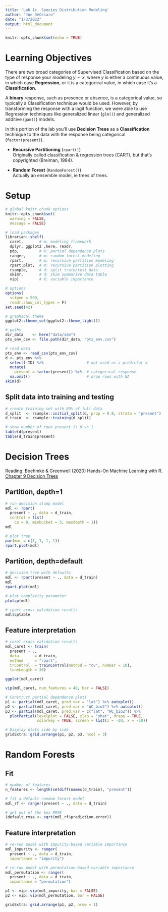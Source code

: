 ```yaml
---
title: 'Lab 1c. Species Distribution Modeling'
author: "Joe DeCesaro"
date: "1/3/2022"
output: html_document
---
```


```r
knitr::opts_chunk$set(echo = TRUE)
```

# Learning Objectives {.unnumbered}

There are two broad categories of Supervised Classification based on the type of response your modeling $y \sim x$, where $y$ is either a continuous value, in which case **Regression**, or it is a categorical value, in which case it's a **Classification**.

A **binary** response, such as presence or absence, is a categorical value, so typically a Classification technique would be used. However, by transforming the response with a logit function, we were able to use Regression techniques like generalized linear (`glm()`) and generalized additive (`gam()`) models.

In this portion of the lab you'll use **Decision Trees** as a **Classification** technique to the data with the response being categorical (`factor(present)`).

-   **Recursive Partitioning** (`rpart()`)\
    Originally called classification & regression trees (CART), but that's copyrighted (Breiman, 1984).

-   **Random Forest** (`RandomForest()`)\
    Actually an ensemble model, ie trees of trees.

# Setup

```r
# global knitr chunk options
knitr::opts_chunk$set(
  warning = FALSE, 
  message = FALSE)

# load packages
librarian::shelf(
  caret,       # m: modeling framework
  dplyr, ggplot2 ,here, readr, 
  pdp,         # X: partial dependence plots
  ranger,      # m: random forest modeling
  rpart,       # m: recursive partition modeling
  rpart.plot,  # m: recursive partition plotting
  rsample,     # d: split train/test data
  skimr,       # d: skim summarize data table
  vip)         # X: variable importance

# options
options(
  scipen = 999,
  readr.show_col_types = F)
set.seed(42)

# graphical theme
ggplot2::theme_set(ggplot2::theme_light())

# paths
dir_data    <- here("data/sdm")
pts_env_csv <- file.path(dir_data, "pts_env.csv")

# read data
pts_env <- read_csv(pts_env_csv)
d <- pts_env %>% 
  select(-ID) %>%                   # not used as a predictor x
  mutate(
    present = factor(present)) %>%  # categorical response
  na.omit()                         # drop rows with NA
skim(d)
```

## Split data into training and testing

```r
# create training set with 80% of full data
d_split  <- rsample::initial_split(d, prop = 0.8, strata = "present")
d_train  <- rsample::training(d_split)

# show number of rows present is 0 vs 1
table(d$present)
table(d_train$present)
```

# Decision Trees

Reading: Boehmke & Greenwell (2020) Hands-On Machine Learning with R. [Chapter 9 Decision Trees](https://bradleyboehmke.github.io/HOML/DT.html)

## Partition, depth=1
```r
# run decision stump model
mdl <- rpart(
  present ~ ., data = d_train, 
  control = list(
    cp = 0, minbucket = 5, maxdepth = 1))
mdl

# plot tree 
par(mar = c(1, 1, 1, 1))
rpart.plot(mdl)
```

## Partition, depth=default

```r
# decision tree with defaults
mdl <- rpart(present ~ ., data = d_train)
mdl
rpart.plot(mdl)

# plot complexity parameter
plotcp(mdl)

# rpart cross validation results
mdl$cptable
```

## Feature interpretation

```r

# caret cross validation results
mdl_caret <- train(
  present ~ .,
  data       = d_train,
  method     = "rpart",
  trControl  = trainControl(method = "cv", number = 10),
  tuneLength = 20)

ggplot(mdl_caret)
```

```r
vip(mdl_caret, num_features = 40, bar = FALSE)
```

```r
# Construct partial dependence plots
p1 <- partial(mdl_caret, pred.var = "lat") %>% autoplot()
p2 <- partial(mdl_caret, pred.var = "WC_bio2") %>% autoplot()
p3 <- partial(mdl_caret, pred.var = c("lat", "WC_bio2")) %>% 
  plotPartial(levelplot = FALSE, zlab = "yhat", drape = TRUE, 
              colorkey = TRUE, screen = list(z = -20, x = -60))

# Display plots side by side
gridExtra::grid.arrange(p1, p2, p3, ncol = 3)
```

# Random Forests

## Fit

```r
# number of features
n_features <- length(setdiff(names(d_train), "present"))

# fit a default random forest model
mdl_rf <- ranger(present ~ ., data = d_train)

# get out of the box RMSE
(default_rmse <- sqrt(mdl_rf$prediction.error))
```

## Feature interpretation

```r
# re-run model with impurity-based variable importance
mdl_impurity <- ranger(
  present ~ ., data = d_train,
  importance = "impurity")

# re-run model with permutation-based variable importance
mdl_permutation <- ranger(
  present ~ ., data = d_train,
  importance = "permutation")
```

```r
p1 <- vip::vip(mdl_impurity, bar = FALSE)
p2 <- vip::vip(mdl_permutation, bar = FALSE)

gridExtra::grid.arrange(p1, p2, nrow = 1)
```

